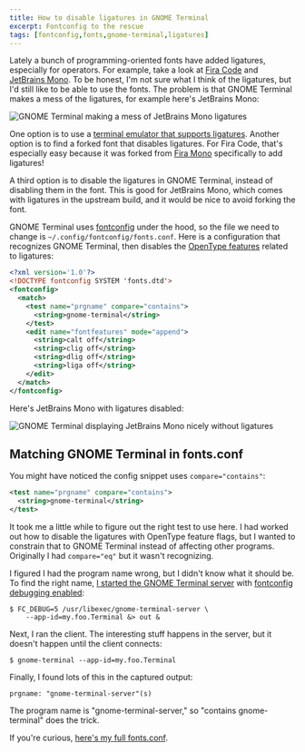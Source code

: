 ```yaml
---
title: How to disable ligatures in GNOME Terminal
excerpt: Fontconfig to the rescue
tags: [fontconfig,fonts,gnome-terminal,ligatures]
---
```


Lately a bunch of programming-oriented fonts have added ligatures, especially
for operators. For example, take a look at [Fira
Code](https://github.com/tonsky/FiraCode) and [JetBrains
Mono](https://www.jetbrains.com/lp/mono/). To be honest, I'm not sure what
I think of the ligatures, but I'd still like to be able to use the fonts. The
problem is that GNOME Terminal makes a mess of the ligatures, for example here's
JetBrains Mono:

<Media wide>
  <Image src={jetbrainsGnomeTermBad} alt="GNOME Terminal making a mess of JetBrains Mono ligatures" />
</Media>

One option is to use a [terminal emulator that supports
ligatures](https://github.com/tonsky/FiraCode/blob/master/README.md#terminal-support).
Another option is to find a forked font that disables ligatures. For Fira Code,
that's especially easy because it was forked from [Fira
Mono](http://mozilla.github.io/Fira/) specifically to add ligatures!

A third option is to disable the ligatures in GNOME Terminal, instead of
disabling them in the font. This is good for JetBrains Mono, which comes with
ligatures in the upstream build, and it would be nice to avoid forking the font.

GNOME Terminal uses
[fontconfig](https://www.freedesktop.org/wiki/Software/fontconfig/) under the
hood, so the file we need to change is `~/.config/fontconfig/fonts.conf`. Here
is a configuration that recognizes GNOME Terminal, then disables the [OpenType
features](https://docs.microsoft.com/en-us/typography/opentype/spec/featurelist)
related to ligatures:

```xml
<?xml version='1.0'?>
<!DOCTYPE fontconfig SYSTEM 'fonts.dtd'>
<fontconfig>
  <match>
    <test name="prgname" compare="contains">
      <string>gnome-terminal</string>
    </test>
    <edit name="fontfeatures" mode="append">
      <string>calt off</string>
      <string>clig off</string>
      <string>dlig off</string>
      <string>liga off</string>
    </edit>
  </match>
</fontconfig>
```

Here's JetBrains Mono with ligatures disabled:

<Media wide>
  <Image src={jetbrainsGnomeTermGood} alt="GNOME Terminal displaying JetBrains Mono nicely without ligatures" />
</Media>

## Matching GNOME Terminal in fonts.conf

You might have noticed the config snippet uses `compare="contains"`:

```xml
<test name="prgname" compare="contains">
  <string>gnome-terminal</string>
</test>
```

It took me a little while to figure out the right test to use here. I had worked
out how to disable the ligatures with OpenType feature flags, but I wanted to
constrain that to GNOME Terminal instead of affecting other programs. Originally
I had `compare="eq"` but it wasn't recognizing.

I figured I had the program name wrong, but I didn't know what it should be. To
find the right name, [I started the GNOME Terminal
server](https://wiki.gnome.org/Apps/Terminal/Debugging) with [fontconfig
debugging
enabled](https://www.freedesktop.org/software/fontconfig/fontconfig-user.html#DEBUG):

```
$ FC_DEBUG=5 /usr/libexec/gnome-terminal-server \
    --app-id=my.foo.Terminal &> out &
```

Next, I ran the client. The interesting stuff happens in the server, but it
doesn't happen until the client connects:

```
$ gnome-terminal --app-id=my.foo.Terminal
```

Finally, I found lots of this in the captured output:

```
prgname: "gnome-terminal-server"(s)
```

The program name is "gnome-terminal-server," so "contains gnome-terminal" does
the trick.

If you're curious, [here's my full fonts.conf](https://github.com/agriffis/skel/blob/master/fontconfig/.config/fontconfig/fonts.conf).
